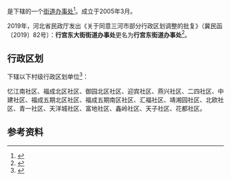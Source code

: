 {{中国乡级行政区|13/10/82/003/000}}

'''{{PAGENAMEBASE}}'''是{{PRC admin/fullname|13/10/82/003/000|3}}下辖的一个[[街道办事处|街道办事处]]<ref>{{PRC admin/ref sgc|{{PRC admin/parent|13/10/82/003/000}}}}</ref>。成立于2005年3月。

2019年，河北省民政厅发出《关于同意三河市部分行政区划调整的批复》（冀民函〔2019〕82号）：'''行宫东大街街道办事处'''更名为'''行宫东街道办事处'''<ref>{{cite web |title=三河市民政局“十三五”以及2020年工作总结暨“十四五”以及2021年工作安排 |url=http://xxgk.san-he.gov.cn/index.do?templet=content_new&id={BFA7C789-0000-0000-4494-BA08000003DB} |accessdate=2021-10-19}}</ref>。

== 行政区划 ==
{{PAGENAMEBASE}}下辖以下村级行政区划单位<ref>{{PRC admin/ref sgc|13/10/82/003/000}}</ref>：

忆江南社区、福成北区社区、御园北区社区、迎宾社区、燕兴社区、二四社区、中建社区、福成五期北区社区、福成五期南区社区、汇福社区、靖湘园社区、北欧社区、青一社区、天洋城社区、富地社区、鑫岭社区、天子社区、花都社区。

== 参考资料 ==
{{reflist}}

{{河北行政区划小作品}}
{{PRC admin/navcat|13/10/82/003/000}}